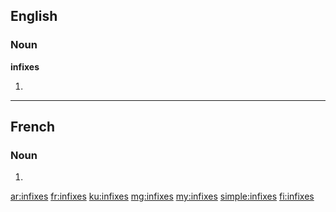 ==English==

===Noun===
'''infixes'''

# {{plural of|infix}}

----

==French==

===Noun===
{{head|fr|plural}} {{m|p}}

# {{plural of|infixe|lang=fr}}

[[ar:infixes]]
[[fr:infixes]]
[[ku:infixes]]
[[mg:infixes]]
[[my:infixes]]
[[simple:infixes]]
[[fi:infixes]]